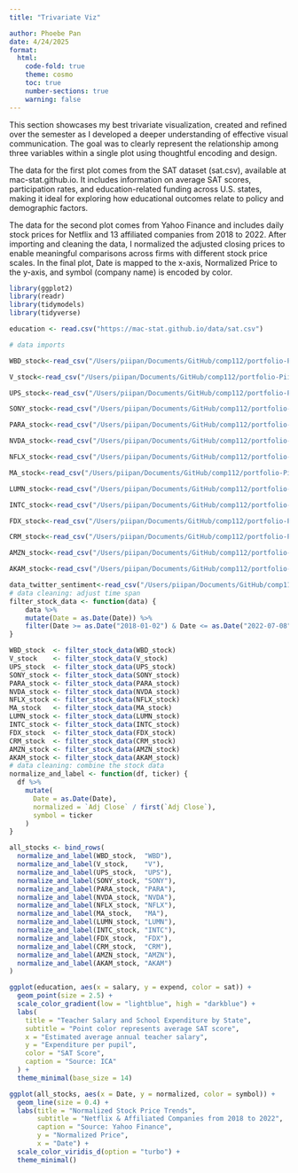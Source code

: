 ```yaml
---
title: "Trivariate Viz"

author: Phoebe Pan
date: 4/24/2025
format: 
  html:
    code-fold: true
    theme: cosmo
    toc: true
    number-sections: true
    warning: false
---
```


This section showcases my best trivariate visualization, created and refined over the semester as I developed a deeper understanding of effective visual communication. The goal was to clearly represent the relationship among three variables within a single plot using thoughtful encoding and design.

The data for the first plot comes from the SAT dataset (sat.csv), available at mac-stat.github.io. It includes information on average SAT scores, participation rates, and education-related funding across U.S. states, making it ideal for exploring how educational outcomes relate to policy and demographic factors.

The data for the second plot comes from Yahoo Finance and includes daily stock prices for Netflix and 13 affiliated companies from 2018 to 2022. After importing and cleaning the data, I normalized the adjusted closing prices to enable meaningful comparisons across firms with different stock price scales. In the final plot, Date is mapped to the x-axis, Normalized Price to the y-axis, and symbol (company name) is encoded by color. 

```r
library(ggplot2)
library(readr)
library(tidymodels)
library(tidyverse)
```

```r
education <- read.csv("https://mac-stat.github.io/data/sat.csv")
```

```r
# data imports

WBD_stock<-read_csv("/Users/piipan/Documents/GitHub/comp112/portfolio-PiiPan/data/ds solo project/affiliated companies/WBD_daily_data.csv")

V_stock<-read_csv("/Users/piipan/Documents/GitHub/comp112/portfolio-PiiPan/data/ds solo project/affiliated companies/V_daily_data.csv")

UPS_stock<-read_csv("/Users/piipan/Documents/GitHub/comp112/portfolio-PiiPan/data/ds solo project/affiliated companies/UPS_daily_data.csv")

SONY_stock<-read_csv("/Users/piipan/Documents/GitHub/comp112/portfolio-PiiPan/data/ds solo project/affiliated companies/SONY_daily_data.csv")

PARA_stock<-read_csv("/Users/piipan/Documents/GitHub/comp112/portfolio-PiiPan/data/ds solo project/affiliated companies/PARA_daily_data.csv")

NVDA_stock<-read_csv("/Users/piipan/Documents/GitHub/comp112/portfolio-PiiPan/data/ds solo project/affiliated companies/NVDA_daily_data.csv")

NFLX_stock<-read_csv("/Users/piipan/Documents/GitHub/comp112/portfolio-PiiPan/data/ds solo project/affiliated companies/NFLX_daily_data.csv")

MA_stock<-read_csv("/Users/piipan/Documents/GitHub/comp112/portfolio-PiiPan/data/ds solo project/affiliated companies/MA_daily_data.csv")

LUMN_stock<-read_csv("/Users/piipan/Documents/GitHub/comp112/portfolio-PiiPan/data/ds solo project/affiliated companies/LUMN_daily_data.csv")

INTC_stock<-read_csv("/Users/piipan/Documents/GitHub/comp112/portfolio-PiiPan/data/ds solo project/affiliated companies/INTC_daily_data.csv")

FDX_stock<-read_csv("/Users/piipan/Documents/GitHub/comp112/portfolio-PiiPan/data/ds solo project/affiliated companies/FDX_daily_data.csv")

CRM_stock<-read_csv("/Users/piipan/Documents/GitHub/comp112/portfolio-PiiPan/data/ds solo project/affiliated companies/CRM_daily_data.csv")

AMZN_stock<-read_csv("/Users/piipan/Documents/GitHub/comp112/portfolio-PiiPan/data/ds solo project/affiliated companies/AMZN_daily_data.csv")

AKAM_stock<-read_csv("/Users/piipan/Documents/GitHub/comp112/portfolio-PiiPan/data/ds solo project/affiliated companies/AKAM_daily_data.csv")

data_twitter_sentiment<-read_csv("/Users/piipan/Documents/GitHub/comp112/portfolio-PiiPan/data/ds solo project/twitter sentiments/data_2018-2022.csv")
# data cleaning: adjust time span
filter_stock_data <- function(data) {
    data %>% 
    mutate(Date = as.Date(Date)) %>%
    filter(Date >= as.Date("2018-01-02") & Date <= as.Date("2022-07-08"))
}

WBD_stock  <- filter_stock_data(WBD_stock)
V_stock    <- filter_stock_data(V_stock)
UPS_stock  <- filter_stock_data(UPS_stock)
SONY_stock <- filter_stock_data(SONY_stock)
PARA_stock <- filter_stock_data(PARA_stock)
NVDA_stock <- filter_stock_data(NVDA_stock)
NFLX_stock <- filter_stock_data(NFLX_stock)
MA_stock   <- filter_stock_data(MA_stock)
LUMN_stock <- filter_stock_data(LUMN_stock)
INTC_stock <- filter_stock_data(INTC_stock)
FDX_stock  <- filter_stock_data(FDX_stock)
CRM_stock  <- filter_stock_data(CRM_stock)
AMZN_stock <- filter_stock_data(AMZN_stock)
AKAM_stock <- filter_stock_data(AKAM_stock)
# data cleaning: combine the stock data
normalize_and_label <- function(df, ticker) {
  df %>%
    mutate(
      Date = as.Date(Date),
      normalized = `Adj Close` / first(`Adj Close`),
      symbol = ticker
    )
}

all_stocks <- bind_rows(
  normalize_and_label(WBD_stock,  "WBD"),
  normalize_and_label(V_stock,    "V"),
  normalize_and_label(UPS_stock,  "UPS"),
  normalize_and_label(SONY_stock, "SONY"),
  normalize_and_label(PARA_stock, "PARA"),
  normalize_and_label(NVDA_stock, "NVDA"),
  normalize_and_label(NFLX_stock, "NFLX"),
  normalize_and_label(MA_stock,   "MA"),
  normalize_and_label(LUMN_stock, "LUMN"),
  normalize_and_label(INTC_stock, "INTC"),
  normalize_and_label(FDX_stock,  "FDX"),
  normalize_and_label(CRM_stock,  "CRM"),
  normalize_and_label(AMZN_stock, "AMZN"),
  normalize_and_label(AKAM_stock, "AKAM")
)
```


```r
ggplot(education, aes(x = salary, y = expend, color = sat)) +
  geom_point(size = 2.5) +
  scale_color_gradient(low = "lightblue", high = "darkblue") +
  labs(
    title = "Teacher Salary and School Expenditure by State",
    subtitle = "Point color represents average SAT score",
    x = "Estimated average annual teacher salary",
    y = "Expenditure per pupil",
    color = "SAT Score",
    caption = "Source: ICA"
  ) +
  theme_minimal(base_size = 14)
```




```r
ggplot(all_stocks, aes(x = Date, y = normalized, color = symbol)) +
  geom_line(size = 0.4) +
  labs(title = "Normalized Stock Price Trends",
       subtitle = "Netflix & Affiliated Companies from 2018 to 2022",
       caption = "Source: Yahoo Finance",
       y = "Normalized Price",
       x = "Date") +
  scale_color_viridis_d(option = "turbo") +
  theme_minimal()
```

